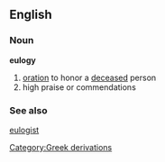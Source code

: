 == English ==
=== Noun ===
'''eulogy'''
#[[oration]] to honor a [[deceased]] person
#high praise or commendations
=== See also ===
[[eulogist]]
[[Category:Greek derivations]]